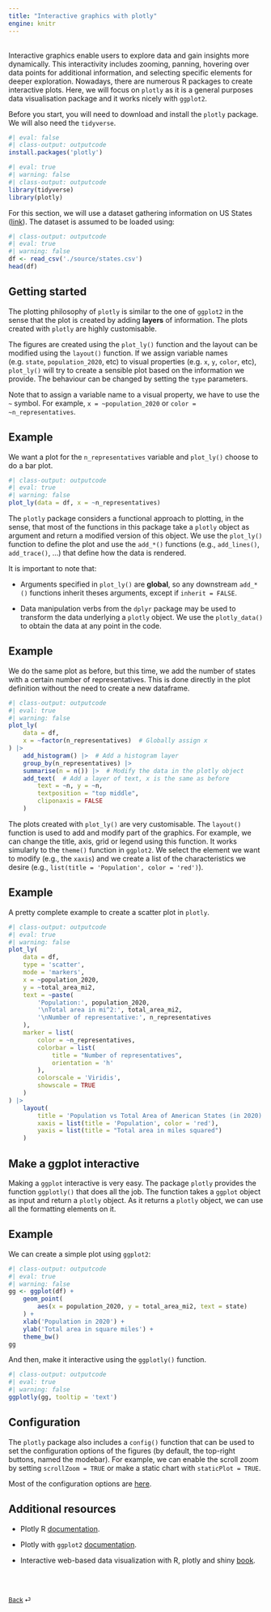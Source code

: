 ```yaml
---
title: "Interactive graphics with plotly"
engine: knitr
---
```


<br>
Interactive graphics enable users to explore data and gain insights more dynamically. This interactivity includes zooming, panning, hovering over data points for additional information, and selecting specific elements for deeper exploration. Nowadays, there are numerous R packages to create interactive plots. Here, we will focus on `plotly` as it is a general purposes data visualisation package and it works nicely with `ggplot2`.

Before you start, you will need to download and install the `plotly` package. We will also need the `tidyverse`.

```r
#| eval: false
#| class-output: outputcode
install.packages('plotly')
```

```r
#| eval: true
#| warning: false
#| class-output: outputcode
library(tidyverse)
library(plotly)
```

For this section, we will use a dataset gathering information on US States ([link](https://github.com/rfordatascience/tidytuesday/tree/master/data/2023/2023-08-01)). The dataset is assumed to be loaded using:

```r
#| class-output: outputcode
#| eval: true
#| warning: false
df <- read_csv('./source/states.csv')
head(df)
```

## Getting started

The plotting philosophy of `plotly` is similar to the one of `ggplot2` in the sense that the plot is created by adding **layers** of information. The plots created with `plotly` are highly customisable.

The figures are created using the `plot_ly()` function and the layout can be modified using the `layout()` function. If we assign variable names (e.g. `state`, `population_2020`, etc) to visual properties (e.g. `x`, `y`, `color`, etc), `plot_ly()` will try to create a sensible plot based on the information we provide. The behaviour can be changed by setting the `type` parameters.

::: {.callout-note appearance="simple"}

Note that to assign a variable name to a visual property, we have to use the `~` symbol. For example, `x = ~population_2020` or `color = ~n_representatives`.

:::

::: {.callout-note appearance="simple"}

## Example

We want a plot for the `n_representatives` variable and `plot_ly()` choose to do a bar plot.

```r
#| class-output: outputcode
#| eval: true
#| warning: false
plot_ly(data = df, x = ~n_representatives)

```

:::

The `plotly` package considers a functional approach to plotting, in the sense, that most of the functions in this package take a `plotly` object as argument and return a modified version of this object. We use the `plot_ly()` function to define the plot and use the `add_*()` functions (e.g., `add_lines()`, `add_trace()`, ...) that define how the data is rendered.

It is important to note that:

* Arguments specified in `plot_ly()` are **global**, so any downstream `add_*()` functions inherit theses arguments, except if `inherit = FALSE`.

* Data manipulation verbs from the `dplyr` package may be used to transform the data underlying a `plotly` object. We use the `plotly_data()` to obtain the data at any point in the code.

::: {.callout-note appearance="simple"}

## Example

We do the same plot as before, but this time, we add the number of states with a certain number of representatives. This is done directly in the plot definition without the need to create a new dataframe.

```r
#| class-output: outputcode
#| eval: true
#| warning: false
plot_ly(
    data = df,
    x = ~factor(n_representatives)  # Globally assign x
) |> 
    add_histogram() |>  # Add a histogram layer
    group_by(n_representatives) |> 
    summarise(n = n()) |>  # Modify the data in the plotly object
    add_text(  # Add a layer of text, x is the same as before
        text = ~n, y = ~n, 
        textposition = "top middle", 
        cliponaxis = FALSE
    )
```

:::


The plots created with `plot_ly()` are very customisable. The `layout()` function is used to add and modify part of the graphics. For example, we can change the title, axis, grid or legend using this function. It works simularly to the `theme()` function in `ggplot2`. We select the element we want to modify (e.g., the `xaxis`) and we create a list of the characteristics we desire (e.g., `list(title = 'Population', color = 'red')`).


::: {.callout-note appearance="simple"}

## Example

A pretty complete example to create a scatter plot in `plotly`. 

```r
#| class-output: outputcode
#| eval: true
#| warning: false
plot_ly(
    data = df,
    type = 'scatter',
    mode = 'markers',
    x = ~population_2020,
    y = ~total_area_mi2,
    text = ~paste(
        'Population:', population_2020,
        '\nTotal area in mi^2:', total_area_mi2,
        '\nNumber of representative:', n_representatives
    ),
    marker = list(
        color = ~n_representatives, 
        colorbar = list(
            title = "Number of representatives",
            orientation = 'h'
        ),
        colorscale = 'Viridis',
        showscale = TRUE
    )
) |> 
    layout(
        title = 'Population vs Total Area of American States (in 2020)',
        xaxis = list(title = 'Population', color = 'red'),
        yaxis = list(title = "Total area in miles squared")
    )
```

:::



## Make a ggplot interactive

Making a `ggplot` interactive is very easy. The package `plotly` provides the function `ggplotly()` that does all the job. The function takes a `ggplot` object as input and return a `plotly` object. As it returns a `plotly` object, we can use all the formatting elements on it.

::: {.callout-note appearance="simple"}

## Example

We can create a simple plot using `ggplot2`:
```r
#| class-output: outputcode
#| eval: true
#| warning: false
gg <- ggplot(df) +
    geom_point(
        aes(x = population_2020, y = total_area_mi2, text = state)
    ) +
    xlab('Population in 2020') +
    ylab('Total area in square miles') +
    theme_bw()
gg
```

And then, make it interactive using the `ggplotly()` function.

```r
#| class-output: outputcode
#| eval: true
#| warning: false
ggplotly(gg, tooltip = 'text')
```
:::


## Configuration

The `plotly` package also includes a `config()` function that can be used to set the configuration options of the figures (by default, the top-right buttons, named the modebar). For example, we can enable the scroll zoom by setting `scrollZoom = TRUE` or make a static chart with `staticPlot = TRUE`. 

Most of the configuration options are [here](https://plotly.com/r/configuration-options/).

## Additional resources

* Plotly R [documentation](https://plotly.com/r/).

* Plotly with `ggplot2` [documentation](https://plotly.com/ggplot2/).

* Interactive web-based data visualization with R, plotly and shiny [book](https://plotly-r.com).

<br><br>

::: {style="font-size: 0.875em;"}
[Back](/weeks/week-6.qmd) ⏎
:::